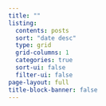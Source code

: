 ```yaml
---
title: ""
listing:
  contents: posts
  sort: "date desc"
  type: grid
  grid-columns: 1
  categories: true
  sort-ui: false
  filter-ui: false
page-layout: full
title-block-banner: false
---
```



